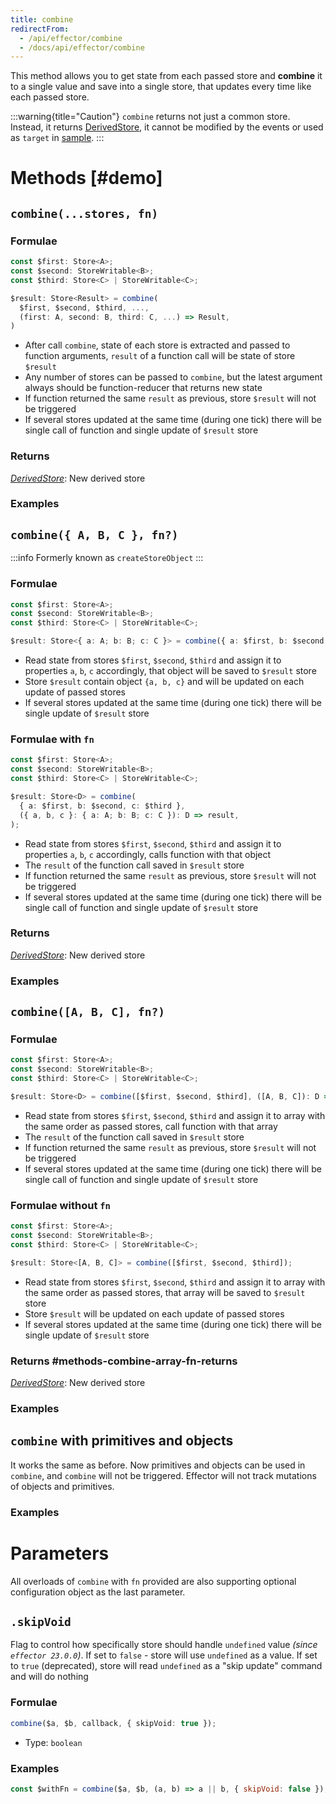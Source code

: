 ```yaml
---
title: combine
redirectFrom:
  - /api/effector/combine
  - /docs/api/effector/combine
---
```



This method allows you to get state from each passed store and **combine** it to a single value and save into a single store, that updates every time like each passed store.

:::warning{title="Caution"}
`combine` returns not just a common store. Instead, it returns [DerivedStore](/en/api/effector/Store#readonly), it cannot be modified by the events or used as `target` in [sample](/en/api/effector/sample).
:::

# Methods [#demo]

## `combine(...stores, fn)`

### Formulae

```ts
const $first: Store<A>;
const $second: StoreWritable<B>;
const $third: Store<C> | StoreWritable<C>;

$result: Store<Result> = combine(
  $first, $second, $third, ...,
  (first: A, second: B, third: C, ...) => Result,
)
```

- After call `combine`, state of each store is extracted and passed to function arguments, `result` of a function call will be state of store `$result`
- Any number of stores can be passed to `combine`, but the latest argument always should be function-reducer that returns new state
- If function returned the same `result` as previous, store `$result` will not be triggered
- If several stores updated at the same time (during one tick) there will be single call of function and single update of `$result` store

### Returns

[_DerivedStore_](/en/api/effector/Store#readonly): New derived store

### Examples


<LiveDemo client:only="preact" demoFile={demo_combineStoresFn} />

## `combine({ A, B, C }, fn?)`

:::info
Formerly known as `createStoreObject`
:::

### Formulae

```ts
const $first: Store<A>;
const $second: StoreWritable<B>;
const $third: Store<C> | StoreWritable<C>;

$result: Store<{ a: A; b: B; c: C }> = combine({ a: $first, b: $second, c: $third });
```

- Read state from stores `$first`, `$second`, `$third` and assign it to properties `a`, `b`, `c` accordingly, that object will be saved to `$result` store
- Store `$result` contain object `{a, b, c}` and will be updated on each update of passed stores
- If several stores updated at the same time (during one tick) there will be single update of `$result` store

### Formulae with `fn`

```ts
const $first: Store<A>;
const $second: StoreWritable<B>;
const $third: Store<C> | StoreWritable<C>;

$result: Store<D> = combine(
  { a: $first, b: $second, c: $third },
  ({ a, b, c }: { a: A; b: B; c: C }): D => result,
);
```

- Read state from stores `$first`, `$second`, `$third` and assign it to properties `a`, `b`, `c` accordingly, calls function with that object
- The `result` of the function call saved in `$result` store
- If function returned the same `result` as previous, store `$result` will not be triggered
- If several stores updated at the same time (during one tick) there will be single call of function and single update of `$result` store

### Returns

[_DerivedStore_](/en/api/effector/Store#readonly): New derived store

### Examples


<LiveDemo client:only="preact" demoFile={demo_combineObjectFn} />

## `combine([A, B, C], fn?)`

### Formulae

```ts
const $first: Store<A>;
const $second: StoreWritable<B>;
const $third: Store<C> | StoreWritable<C>;

$result: Store<D> = combine([$first, $second, $third], ([A, B, C]): D => result);
```

- Read state from stores `$first`, `$second`, `$third` and assign it to array with the same order as passed stores, call function with that array
- The `result` of the function call saved in `$result` store
- If function returned the same `result` as previous, store `$result` will not be triggered
- If several stores updated at the same time (during one tick) there will be single call of function and single update of `$result` store

### Formulae without `fn`

```ts
const $first: Store<A>;
const $second: StoreWritable<B>;
const $third: Store<C> | StoreWritable<C>;

$result: Store<[A, B, C]> = combine([$first, $second, $third]);
```

- Read state from stores `$first`, `$second`, `$third` and assign it to array with the same order as passed stores, that array will be saved to `$result` store
- Store `$result` will be updated on each update of passed stores
- If several stores updated at the same time (during one tick) there will be single update of `$result` store

### Returns #methods-combine-array-fn-returns

[_DerivedStore_](/en/api/effector/Store#readonly): New derived store

### Examples


<LiveDemo client:only="preact" demoFile={demo_combineArrayFn} />

## `combine` with primitives and objects

It works the same as before. Now primitives and objects can be used in `combine`, and `combine` will not be triggered. Effector will not track mutations of objects and primitives.

### Examples


<LiveDemo client:only="preact" demoFile={demo_combineNonStoresFn} />

# Parameters

All overloads of `combine` with `fn` provided are also supporting optional configuration object as the last parameter.

## `.skipVoid`

Flag to control how specifically store should handle `undefined` value _(since `effector 23.0.0`)_. If set to `false` - store will use `undefined` as a value. If set to `true` (deprecated), store will read `undefined` as a "skip update" command and will do nothing

### Formulae

```ts
combine($a, $b, callback, { skipVoid: true });
```

- Type: `boolean`

### Examples

```js
const $withFn = combine($a, $b, (a, b) => a || b, { skipVoid: false });
```
